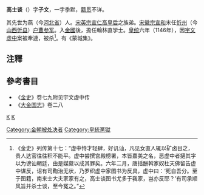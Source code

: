 '''高士谈'''（{{bd|？||1146年|catIdx=G}}）字'''子文'''，一字季默，[[籍贯|籍贯]]不详。

其先世为燕（今[[河北省|河北省]]）人。[[宋英宗|宋英宗]][[宣仁高皇后|宣仁高皇后]]之族弟。[[宋徽宗|宋徽宗]][[宣和_(北宋)|宣和]]末任[[忻州|忻州]]（今[[山西|山西]][[忻县|忻县]]）[[户曹|户曹]][[参军|参军]]。入[[金國|金國]]後，擔任翰林直学士。[[皇统|皇统]]六年（1146年），因[[宇文虚中|宇文虚中]]案被牽連，被杀<ref>《金史》列传第十七：“虚中恃才轻肆，好讥讪，凡见女直人辄以矿卤目之，贵人达官往往积不能平。虚中尝撰宫殿榜署，本皆嘉美之名，恶虚中者擿其字以为谤讪朝廷，由是媒糵以成其罪矣。六年二月，唐括酬斡家奴杜天佛留告虚中谋反，诏有司鞫治无状，乃罗织虚中家图书为反具，虚中曰：‘死自吾分。至于图籍，南来士大夫家家有之，高士谈图书尤多于我家，岂亦反耶？’有司承顺风旨并杀士谈，至今冤之。”</ref>。有《蒙城集》。

==注釋==
{{Reflist}}
==參考書目==
*《[[金史|金史]]》卷七九附见宇文虚中传
*《[[大金国志|大金国志]]》卷二八
[[category:宋朝政治人物|K]]
[[category:金朝政治人物|K]]
[[Category:金朝被处决者|Category:金朝被处决者]]
[[Category:皇統黨獄|Category:皇統黨獄]]